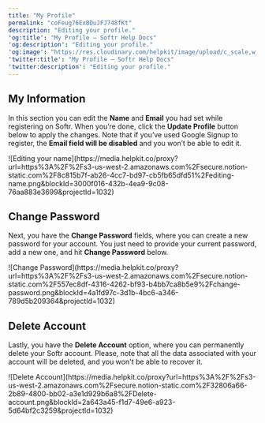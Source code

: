 ```yaml
---
title: "My Profile"
permalink: "coFeug76ExBDuJFJ748fKt"
description: "Editing your profile."
'og:title': "My Profile – Softr Help Docs"
'og:description': "Editing your profile."
'og:image': "https://res.cloudinary.com/helpkit/image/upload/c_scale,w_700,q_auto/v1674219840/softrdocs_meta_OG_Image_Url_258f31c013.png"
'twitter:title': "My Profile – Softr Help Docs"
'twitter:description': "Editing your profile."
---
```

## My Information

In this section you can edit the **Name** and **Email** you had set while registering on Softr. When you’re done, click the **Update Profile** button below to apply the changes.
<Tip>Note that if you’ve used Google Signup to register, the **Email field will be disabled** and you won’t be able to edit it.</Tip>
<Frame caption="Editing your name">![Editing your name](https://media.helpkit.co/proxy?url=https%3A%2F%2Fs3-us-west-2.amazonaws.com%2Fsecure.notion-static.com%2F8c815b7f-ab26-4cc7-bd97-cb5fb65dfd51%2Fediting-name.png&blockId=3000f016-432b-4ea9-9c08-76aa883e3699&projectId=1032)</Frame>

## Change Password

Next, you have the **Change Password** fields, where you can create a new password for your account. You just need to provide your current password, add a new one, and hit **Change Password** below.
<Frame caption="Change Password">![Change Password](https://media.helpkit.co/proxy?url=https%3A%2F%2Fs3-us-west-2.amazonaws.com%2Fsecure.notion-static.com%2F557ec8df-4316-4262-bf93-b4bb7ca8b5e9%2Fchange-password.png&blockId=4a1fd97c-3d1b-4bc6-a346-789d5b209364&projectId=1032)</Frame>

## Delete Account

Lastly, you have the **Delete Account** option, where you can permanently delete your Softr account.
<Tip>Please, note that all the data associated with your account will be deleted, and you won't be able to recover it.</Tip>
<Frame caption="Delete Account">![Delete Account](https://media.helpkit.co/proxy?url=https%3A%2F%2Fs3-us-west-2.amazonaws.com%2Fsecure.notion-static.com%2F32806a66-2b89-4800-bb02-a3e1d929b6a8%2FDelete-account.png&blockId=2a643a45-f1d7-49e6-a923-5d64bf2c3259&projectId=1032)</Frame>